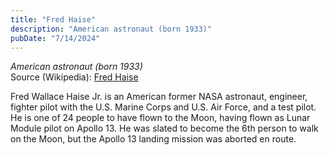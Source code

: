```yaml
---
title: "Fred Haise"
description: "American astronaut (born 1933)"
pubDate: "7/14/2024"
---
```


*American astronaut (born 1933)*  
Source (Wikipedia): [Fred Haise][1]

Fred Wallace Haise Jr. is an American former NASA astronaut, engineer, fighter pilot with the U.S. Marine Corps and U.S. Air Force, and a test pilot. He is one of 24 people to have flown to the Moon, having flown as Lunar Module pilot on Apollo 13. He was slated to become the 6th person to walk on the Moon, but the Apollo 13 landing mission was aborted en route.

[1]: https://en.wikipedia.org/wiki/Fred_Haise
